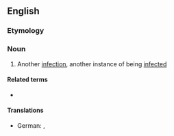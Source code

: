 ==English==

===Etymology===
{{prefix|en|re|infection}}

===Noun===
{{en-noun}}

# Another [[infection]], another instance of being [[infected]]

====Related terms====
* {{l|en|reinfect}}

====Translations====
{{trans-top|reinfection }}
* German: {{t+|de|Wiederansteckung|f}}, {{t+|de|Reinfektion|f}}
{{trans-mid}}
{{trans-bottom}}